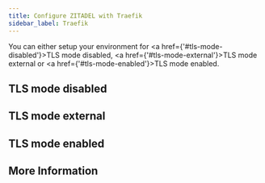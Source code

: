 ```yaml
---
title: Configure ZITADEL with Traefik
sidebar_label: Traefik
---
```




<ProxyGuideOverview name={providername} link={link} compose={Compose}></ProxyGuideOverview>

You can either setup your environment for <a href={'#tls-mode-disabled'}>TLS mode disabled</a>, <a href={'#tls-mode-external'}>TLS mode external</a> or <a href={'#tls-mode-enabled'}>TLS mode enabled</a>.

## TLS mode disabled

<ProxyGuideTLSMode mode="disabled" configfilename="traefik-disabled-tls.yaml" configfilecontent={ConfigDisabled} providername={providername} link={link} lower={lower}></ProxyGuideTLSMode>

## TLS mode external

<ProxyGuideTLSMode mode="external" configfilename="traefik-external-tls.yaml" configfilecontent={ConfigExternal} providername={providername} link={link} lower={lower}></ProxyGuideTLSMode>

## TLS mode enabled

<ProxyGuideTLSMode mode="enabled" configfilename="traefik-enabled-tls.yaml" configfilecontent={ConfigEnabled} providername={providername} link={link} lower={lower}></ProxyGuideTLSMode>

## More Information

<ProxyGuideMore></ProxyGuideMore>
